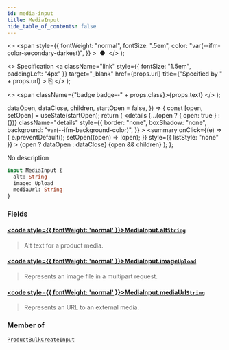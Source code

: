 ```yaml
---
id: media-input
title: MediaInput
hide_table_of_contents: false
---
```


  <>
    <span
      style={{
        fontWeight: "normal",
        fontSize: ".5em",
        color: "var(--ifm-color-secondary-darkest)",
      }}
    >
      &nbsp;●&nbsp;
    </span>
  </>
);

  <>
    Specification
    <a
      className="link"
      style={{ fontSize: "1.5em", paddingLeft: "4px" }}
      target="\_blank"
      href={props.url}
      title={"Specified by " + props.url}
    >
      ⎘
    </a>
  </>
);

  <>
    <span className={"badge badge--" + props.class}>{props.text}</span>
  </>
);


  dataOpen,
  dataClose,
  children,
  startOpen = false,
}) => {
  const [open, setOpen] = useState(startOpen);
  return (
    <details
      {...(open ? { open: true } : {})}
      className="details"
      style={{
        border: "none",
        boxShadow: "none",
        background: "var(--ifm-background-color)",
      }}
    >
      <summary
        onClick={(e) => {
          e.preventDefault();
          setOpen((open) => !open);
        }}
        style={{ listStyle: "none" }}
      >
        {open ? dataOpen : dataClose}
      </summary>
      {open && children}
    </details>
  );
};

No description

```graphql
input MediaInput {
  alt: String
  image: Upload
  mediaUrl: String
}
```

### Fields

#### [<code style={{ fontWeight: 'normal' }}>MediaInput.<b>alt</b></code>](#)<Bullet />[`String`](../../../api-storefront/miscellaneous/scalars/string) <Badge class="secondary" text="scalar"/>

> Alt text for a product media.

#### [<code style={{ fontWeight: 'normal' }}>MediaInput.<b>image</b></code>](#)<Bullet />[`Upload`](../../../api-storefront/miscellaneous/scalars/upload) <Badge class="secondary" text="scalar"/>

> Represents an image file in a multipart request.

#### [<code style={{ fontWeight: 'normal' }}>MediaInput.<b>mediaUrl</b></code>](#)<Bullet />[`String`](../../../api-storefront/miscellaneous/scalars/string) <Badge class="secondary" text="scalar"/>

> Represents an URL to an external media.

### Member of

[`ProductBulkCreateInput`](../../../api-storefront/products/inputs/product-bulk-create-input) <Badge class="secondary" text="input"/>
